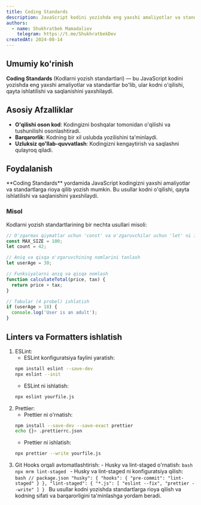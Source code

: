 ```yaml
---
title: Coding Standards
description: JavaScript kodini yozishda eng yaxshi amaliyotlar va standartlar.
authors:
  - name: Shukhratbek Mamadaliev
    telegram: https://t.me/ShukhratbekDev
createdAt: 2024-08-14
---
```


## Umumiy ko'rinish

**Coding Standards** (Kodlarni yozish standartlari) — bu JavaScript kodini yozishda eng yaxshi amaliyotlar va standartlar bo'lib, ular kodni o'qilishi, qayta ishlatilishi va saqlanishini yaxshilaydi.

## Asosiy Afzalliklar

- **O'qilishi oson kod**: Kodingizni boshqalar tomonidan o'qilishi va tushunilishi osonlashtiradi.
- **Barqarorlik**: Kodning bir xil uslubda yozilishini ta'minlaydi.
- **Uzluksiz qo'llab-quvvatlash**: Kodingizni kengaytirish va saqlashni qulayroq qiladi.

## Foydalanish

<Callout>
  **Coding Standards** yordamida JavaScript kodingizni yaxshi amaliyotlar va standartlarga rioya qilib yozish mumkin. Bu
  usullar kodni o'qilishi, qayta ishlatilishi va saqlanishini yaxshilaydi.
</Callout>

### Misol

Kodlarni yozish standartlarining bir nechta usullari misoli:

```js
// O'zgarmas qiymatlar uchun 'const' va o'zgaruvchilar uchun 'let' ni ishlatish
const MAX_SIZE = 100;
let count = 42;

// Aniq va qisqa o'zgaruvchining nomlarini tanlash
let userAge = 30;

// Funksiyalarni aniq va qisqa nomlash
function calculateTotal(price, tax) {
  return price + tax;
}

// Tabular (4 probel) ishlatish
if (userAge > 18) {
  console.log('User is an adult');
}
```

## Linters va Formatters ishlatish

1. ESLint:
   - ESLint konfiguratsiya faylini yaratish:
   ```bash
   npm install eslint --save-dev
   npx eslint --init
   ```
   - ESLint ni ishlatish:
   ```bash
   npx eslint yourfile.js
   ```
2. Prettier:
   - Prettier ni o'rnatish:
   ```bash
   npm install --save-dev --save-exact prettier
   echo {}> .prettierrc.json
   ```
   - Prettier ni ishlatish:
   ```bash
   npx prettier --write yourfile.js
   ```
3. Git Hooks orqali avtomatlashtirish: - Husky va lint-staged o'rnatish:
   `bash
npx mrm lint-staged
` - Husky va lint-staged ni konfiguratsiya qilish:
   `bash
// package.json
"husky": {
  "hooks": {
    "pre-commit": "lint-staged"
  }
},
"lint-staged": {
  "*.js": [
    "eslint --fix",
    "prettier --write"
  ]
}
`
   Bu usullar kodni yozishda standartlarga rioya qilish va kodning sifati va barqarorligini ta'minlashga yordam beradi.

